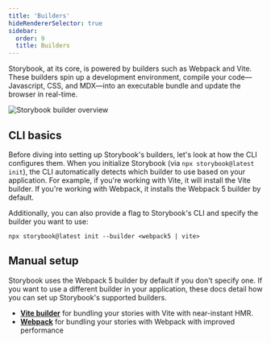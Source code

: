 ```yaml
---
title: 'Builders'
hideRendererSelector: true
sidebar:
  order: 9
  title: Builders
---
```


Storybook, at its core, is powered by builders such as Webpack and Vite. These builders spin up a development environment, compile your code—Javascript, CSS, and MDX—into an executable bundle and update the browser in real-time.

![Storybook builder overview](./storybook-builder-workflow.png)

## CLI basics

Before diving into setting up Storybook's builders, let's look at how the CLI configures them. When you initialize Storybook (via `npx storybook@latest init`), the CLI automatically detects which builder to use based on your application. For example, if you're working with Vite, it will install the Vite builder. If you're working with Webpack, it installs the Webpack 5 builder by default.

Additionally, you can also provide a flag to Storybook's CLI and specify the builder you want to use:

```shell
npx storybook@latest init --builder <webpack5 | vite>
```

## Manual setup

Storybook uses the Webpack 5 builder by default if you don't specify one. If you want to use a different builder in your application, these docs detail how you can set up Storybook's supported builders.

* [**Vite builder**](./vite.md) for bundling your stories with Vite with near-instant HMR.
* [**Webpack**](./webpack.md) for bundling your stories with Webpack with improved performance

